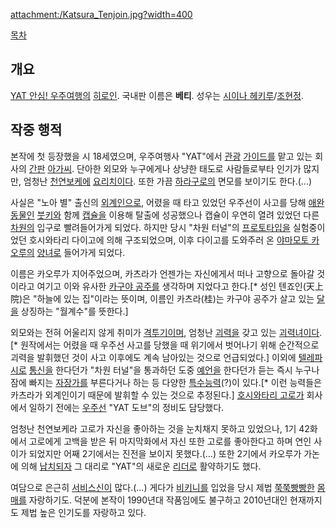 {{{+1 天上院桂 / Katsura Tenjōin }}}

attachment:/Katsura_Tenjoin.jpg?width=400

[[목차]]

== 개요 ==
[[YAT 안심! 우주여행]]의 [[히로인]]. 국내판 이름은 '''베티'''. 성우는 [[시이나 헤키루]]/[[조현정]].

== 작중 행적 ==
본작에 첫 등장했을 시 18세였으며, 우주여행사 "YAT"에서 [[관광]] [[가이드]]를 맡고 있는 회사의 [[간판]] [[아가씨]]. 단아한 외모와 누구에게나 상냥한 태도로 사람들로부타 인기가 많지만, 엄청난 [[천연]][[보케]]에 [[요리치]]이다. 또한 가끔 [[하라구로]]의 면모를 보이기도 한다.(...)

사실은 "노아 별" 출신의 [[외계인]]으로, 어렸을 때 타고 있었던 우주선이 사고를 당해 [[애완동물]]인 [[붓키]]와 함께 [[캡슐]]을 이용해 탈출에 성공했으나 캡슐이 우연히 열려 있었던 다른 [[차원]]의 입구로 빨려들어가게 되었다. 하지만 당시 "차원 터널"의 [[프로토타입]]을 실험중이었던 호시와타리 다이고에 의해 구조되었으며, 이후 다이고를 도와주러 온 [[야마모토 카오루]]의 [[양녀]]로 들어가게 되었다.

이름은 카오루가 지어주었으며, 카츠라가 언젠가는 자신에게서 떠나 고향으로 돌아갈 것이라고 여기고 이와 유사한 [[카구야 공주]]를 생각하며 지었다고 한다.[* 성인 텐죠인(天上院)은 "하늘에 있는 집"이라는 뜻이며, 이름인 카츠라(桂)는 카구야 공주가 살고 있는 [[달]]을 상징하는 "월계수"를 뜻한다.]

{{{#!html
<iframe width="560" height="315" src="http://www.youtube.com/embed/9bRgOguYXNc" frameborder="0" allowfullscreen></iframe>
}}}

외모와는 전혀 어울리지 않게 취미가 [[격투기]]이며, 엄청난 [[괴력]]을 갖고 있는 [[괴력녀]]이다.[* 원작에서는 어렸을 때 우주선 사고를 당했을 때 위기에서 벗어나기 위해 순간적으로 괴력을 발휘했던 것이 사고 이후에도 계속 남아있는 것으로 언급되었다.] 이외에 [[텔레파시]]로 [[통신]]을 한다던가 "차원 터널"을 통과하던 도중 [[예언]]을 한다던가 듣는 즉시 누구나 잠에 빠지는 [[자장가]]를 부른다거나 하는 등 다양한 [[특수능력]](?)이 있다.[* 이런 능력들은 카츠라가 외계인이기 때문에 발휘할 수 있는 것으로 추정된다.] [[호시와타리 고로]]가 회사에서 일하기 전에는 [[우주선]] "YAT 도브"의 정비도 담당했다.

엄청난 천연보케라 고로가 자신을 좋아하는 것을 눈치채지 못하고 있었으나, 1기 42화에서 고로에게 고백을 받은 뒤 마지막화에서 자신 또한 고로를 좋아한다고 하며 연인 사이가 되었지만 어째 2기에서는 진전을 보이지 못했다.(...) 또한 2기에서 카오루가 가논에 의해 [[납치]]되자 그 대리로 "YAT"의 새로운 [[리더]]로 활약하기도 했다.

여담으로 은근히 [[서비스신]]이 많다.(...) 게다가 [[비키니]]를 입었을 당시 제법 [[쭉쭉빵빵]]한 [[몸매]]를 자랑하기도. 덕분에 본작이 1990년대 작품임에도 불구하고 2010년대인 현재까지도 제법 높은 인기도를 자랑하고 있다.
